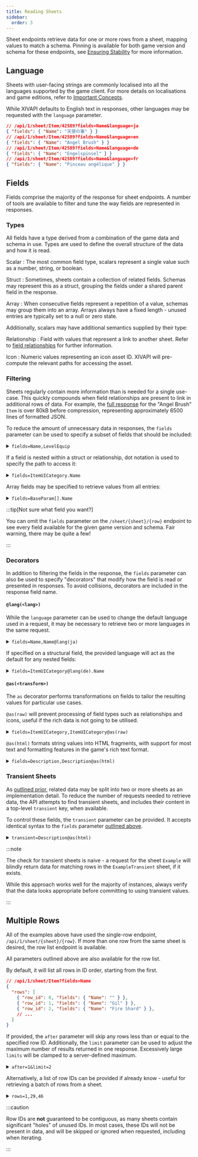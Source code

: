 ```yaml
---
title: Reading Sheets
sidebar:
  order: 3
---
```



<LinkCard
  title="API Reference"
  href="/api/1/docs#tag/sheets"
  description="OpenAPI specification for sheet endpoints."
/>

Sheet endpoints retrieve data for one or more rows from a sheet, mapping values
to match a schema. Pinning is available for both game version and schema for
these endpoints, see [Ensuring Stability] for more information.

[Ensuring Stability]: /docs/guides/pinning/

## Language

Sheets with user-facing strings are commonly localised into all the languages
supported by the game client. For more details on localisations and game
editions, refer to [Important Concepts][concepts-localisations].

While XIVAPI defaults to English text in responses, other languages may be
requested with the `language` parameter.

```json /language=(ja|en|de|fr)/
// /api/1/sheet/Item/42589?fields=Name&language=ja
{ "fields": { "Name": "天使の筆" } }
// /api/1/sheet/Item/42589?fields=Name&language=en
{ "fields": { "Name": "Angel Brush" } }
// /api/1/sheet/Item/42589?fields=Name&language=de
{ "fields": { "Name": "Engelspinsel" } }
// /api/1/sheet/Item/42589?fields=Name&language=fr
{ "fields": { "Name": "Pinceau angélique" } }
```

[concepts-localisations]: /docs/guides/concepts/#editions--localisations

## Fields

Fields comprise the majority of the response for sheet endpoints. A number of
tools are available to filter and tune the way fields are represented in
responses.

### Types

All fields have a type derived from a combination of the game data and schema in
use. Types are used to define the overall structure of the data and how it is
read.

Scalar
: The most common field type, scalars represent a single value such as a number,
  string, or boolean.

Struct
: Sometimes, sheets contain a collection of related fields. Schemas may
  represent this as a struct, grouping the fields under a shared parent field in
  the response.

Array
: When consecutive fields represent a repetition of a value, schemas may group
  them into an array. Arrays always have a fixed length - unused entries are
  typically set to a null or zero state.

Additionally, scalars may have additional semantics supplied by their type:

Relationship
: Field with values that represent a link to another sheet. Refer to
  [field relationships] for further information.

Icon
: Numeric values representing an icon asset ID. XIVAPI will pre-compute the
  relevant paths for accessing the asset.

[field relationships]: /docs/guides/concepts#relationships

### Filtering

Sheets regularly contain more information than is needed for a single use-case.
This quickly compounds when field relationships are present to link in
additional rows of data. For example, the [full response][pct brush full] for
the "Angel Brush" `Item` is over 80kB before compression, representing
approximately 6500 lines of formatted JSON.

[pct brush full]: /api/1/sheet/Item/42589

To reduce the amount of unnecessary data in responses, the `fields` parameter
can be used to specify a subset of fields that should be included:

<details>
<summary><code>fields=Name,LevelEquip</code></summary>

```json "Name" "LevelEquip"
// /api/1/sheet/Item/42589?fields=Name,LevelEquip
{
  "fields": {
    "Name": "Angel Brush",
    "LevelEquip": 99
  }
}
```

</details>

If a field is nested within a struct or relationship, dot notation is used to
specify the path to access it:

<details>
<summary><code>fields=ItemUICategory.Name</code></summary>

```json "ItemUICategory.Name" "ItemUICategory" "Name"
// /api/1/sheet/Item/42589?fields=ItemUICategory.Name
{
  "fields": {
    "ItemUICategory": {
      "fields": {
        "Name": "Pictomancer's Arm"
      }
    }
  }
}
```

</details>

Array fields may be specified to retrieve values from all entries:

<details>
<summary><code>fields=BaseParam[].Name</code></summary>

```json "BaseParam[]" "BaseParam"
// /api/1/sheet/Item/42589?fields=BaseParam[].Name
{
  "fields": {
    "BaseParam": [
      { "fields": { "Name": "Intelligence" } },
      { "fields": { "Name": "Vitality" } }
      // ...
    ]
  }
}
```

</details>

:::tip[Not sure what field you want?]

You can omit the `fields` parameter on the `/sheet/{sheet}/{row}` endpoint to
see every field available for the given game version and schema. Fair warning,
there may be quite a few!

:::

### Decorators

In addition to filtering the fields in the response, the `fields` parameter can
also be used to specify "decorators" that modify how the field is read or
presented in responses. To avoid collisions, decorators are included in the
response field name.

#### `@lang(<lang>)`

While the `language` parameter can be used to change the default language used
in a request, it may be necessary to retrieve two or more languages in the same
request.

<details>
<summary><code>fields=Name,Name@lang(ja)</code></summary>

```json "Name@lang(ja)"
// /api/1/sheet/Item/42589?fields=Name,Name@lang(ja)
{
  "fields": {
    "Name": "Angel Brush",
    "Name@lang(ja)": "天使の筆"
  }
}
```

</details>

If specified on a structural field, the provided language will act as the
default for any nested fields:

<details>
<summary><code>fields=ItemUICategory@lang(de).Name</code></summary>

```json "ItemUICategory@lang(de)"
// /api/1/sheet/Item/42589?fields=ItemUICategory@lang(de).Name
{
  "fields": {
    "ItemUICategory@lang(de)": {
      "fields": {
        "Name": "Hauptwaffe der Piktomanten"
      }
    }
  }
}
```

</details>

#### `@as(<transform>)`

The `as` decorator performs transformations on fields to tailor the resulting
values for particular use cases.

`@as(raw)` will prevent processing of field types such as relationships and
icons, useful if the rich data is not going to be utilised.

<details>
<summary><code>fields=ItemUICategory,ItemUICategory@as(raw)</code></summary>

```json "ItemUICategory@as(raw)"
// /api/1/sheet/Item/42589?fields=ItemUICategory,ItemUICategory@as(raw)
{
  "fields": {
    "ItemUICategory": {
      "value": 111,
      // ...
      "fields": {
        // ...
      }
    },
    "ItemUICategory@as(raw)": 111
  }
}
```

</details>

`@as(html)` formats string values into HTML fragments, with support for most
text and formatting features in the game's rich text format.

<details>
<summary><code>fields=Description,Description@as(html)</code></summary>

```json wrap "Description@as(html)"
// /api/1/sheet/Item/44104?fields=Description,Description@as(html)
{
  "fields": {
    "Description": "Warm flour tortillas filled with slices of marinated rroneek chuck that has been grilled to a smoky char.\n\nEXP Bonus: +3% Duration: 30m\n(Duration can be extended to 60m by consuming multiple servings)",
    "Description@as(html)": "Warm flour tortillas filled with slices of marinated rroneek chuck that has been grilled to a smoky char.<br><br><span style=\"color:rgba(0,204,34,1);\">EXP Bonus:</span> +3% <span style=\"color:rgba(0,204,34,1);\">Duration:</span> 30m<br>(Duration can be extended to 60m by consuming multiple servings)"
  }
}
```

</details>

### Transient Sheets

As [outlined prior][transient sheets], related data may be split into two or
more sheets as an implementation detail. To reduce the number of requests needed
to retrieve data, the API attempts to find transient sheets, and includes their
content in a top-level `transient` key, when available.

To control these fields, the `transient` parameter can be provided. It accepts
identical syntax to the `fields` parameter [outlined above](#fields).

<details>
<summary><code>transient=Description@as(html)</code></summary>

```json wrap "transient"
// /api/1/sheet/Action/34684?transient=Description@as(html)
{
  "fields": {
    // ...
  },
  "transient": {
    "Description@as(html)": "Quickly dash 15 yalms forward.<br><span style=\"color:rgba(0,204,34,1);\">Additional Effect: </span>Increases movement speed<br><span style=\"color:rgba(0,204,34,1);\">Duration: </span>5s<br>Cannot be executed while bound."
  }
}
```

</details>

:::note

The check for transient sheets is naive - a request for the sheet `Example` will
blindly return data for matching rows in the `ExampleTransient` sheet, if it
exists.

While this approach works well for the majority of instances, always verify that
the data looks appropriate before committing to using transient values.

:::

[transient sheets]: /docs/guides/concepts/#transient-sheets

## Multiple Rows

All of the examples above have used the single-row endpoint,
`/api/1/sheet/{sheet}/{row}`. If more than one row from the same sheet is
desired, the row list endpoint is available.

All parameters outlined above are also available for the row list.

By default, it will list all rows in ID order, starting from the first.

```json
// /api/1/sheet/Item?fields=Name
{
  "rows": [
    { "row_id": 0, "fields": { "Name": "" } },
    { "row_id": 1, "fields": { "Name": "Gil" } },
    { "row_id": 2, "fields": { "Name": "Fire Shard" } },
    // ...
  ]
}
```

If provided, the `after` parameter will skip any rows less than or equal to the
specified row ID. Additionally, the `limit` parameter can be used to adjust the
maximum number of results returned in one response. Excessively large `limits`
will be clamped to a server-defined maximum.

<details>
<summary><code>after=1&limit=2</code></summary>

```json "after=1" "limit=2"
// /api/1/sheet/Item?fields=Name&after=1&limit=2
{
  "rows": [
    { "row_id": 2, "fields": { "Name": "Fire Shard" } },
    { "row_id": 3, "fields": { "Name": "Ice Shard" } }
  ]
}
```

</details>

Alternatively, a list of row IDs can be provided if already know - useful for
retrieving a batch of rows from a sheet.

<details>
<summary><code>rows=1,29,46</code></summary>

```json /(?:rows=|row_id": )(1)/ "29" "46"
// /api/1/sheet/Item?fields=Name&rows=1,29,46
{
  "rows": [
    { "row_id": 1, "fields": { "Name": "Gil" } },
    { "row_id": 29, "fields": { "Name": "MGP" } },
    { "row_id": 46, "fields": { "Name": "Allagan Tomestone of Aesthetics" } }
  ]
}
```

</details>

:::caution

Row IDs are **not** guaranteed to be contiguous, as many sheets contain
significant "holes" of unused IDs. In most cases, these IDs will not be present
in data, and will be skipped or ignored when requested, including when
iterating. 

:::
